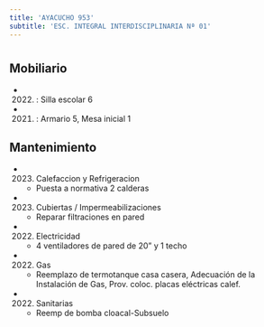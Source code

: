 ```yaml
---
title: 'AYACUCHO 953'
subtitle: 'ESC. INTEGRAL INTERDISCIPLINARIA Nª 01'
---
```


#


## Mobiliario

*  (2022) : Silla escolar 6 

*  (2021) : Armario 5, Mesa inicial 1 





## Mantenimiento

*  (2023) Calefaccion y Refrigeracion 
    + Puesta a normativa 2 calderas

*  (2023) Cubiertas / Impermeabilizaciones 
    + Reparar filtraciones en pared

*  (2022) Electricidad 
    + 4 ventiladores de pared de 20" y 1 techo

*  (2022) Gas 
    + Reemplazo de termotanque casa casera, Adecuación de la Instalación de Gas, Prov. coloc. placas eléctricas calef.

*  (2022) Sanitarias 
    + Reemp de bomba cloacal-Subsuelo



